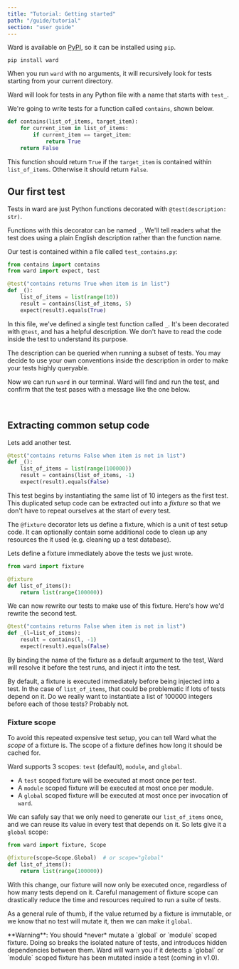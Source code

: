 ```yaml
---
title: "Tutorial: Getting started"
path: "/guide/tutorial"
section: "user guide"
---
```


Ward is available on [PyPI](https://pypi.org/project/ward/), so it can be installed using `pip`.

```text
pip install ward
```

When you run `ward` with no arguments, it will recursively look for tests starting from your current directory.

Ward will look for tests in any Python file with a name that starts with `test_`.

We're going to write tests for a function called `contains`, shown below.

```python
def contains(list_of_items, target_item):
    for current_item in list_of_items:
        if current_item == target_item:
            return True
    return False
```

This function should return `True` if the `target_item` is contained within `list_of_items`. Otherwise it should return `False`.

## Our first test

Tests in ward are just Python functions decorated with `@test(description: str)`.

Functions with this decorator can be named `_`. We'll tell readers
 what the test does using a plain English description rather than the function name.

Our test is contained within a file called `test_contains.py`:

```python
from contains import contains
from ward import expect, test

@test("contains returns True when item is in list")
def _():
    list_of_items = list(range(10))
    result = contains(list_of_items, 5)
    expect(result).equals(True)
```

In this file, we've defined a single test function called `_`. It's been
decorated with `@test`, and has a helpful description. We don't have to read the code inside the test to understand its purpose.

The description can be queried when running a subset of 
tests. You may decide to use your own conventions inside the description
in order to make your tests highly queryable.

Now we can run `ward` in our terminal. Ward will find and run the test, and
confirm that the test pases with a message like the one below.

<TestOutputLine marker="PASS" lineNumber="4" moduleName="test_contains" description="contains returns True when item is in list" />

<br/>

## Extracting common setup code

Lets add another test.

```python
@test("contains returns False when item is not in list")
def _():
    list_of_items = list(range(100000))
    result = contains(list_of_items, -1)
    expect(result).equals(False)
```

This test begins by instantiating the same list of 10 integers as the first
test. This duplicated setup code can be extracted out into a *fixture* so that we
don't have to repeat ourselves at the start of every test.

The `@fixture` decorator lets us define a fixture, which is a unit of test setup code. It can optionally contain some additional code to clean up any resources
the it used (e.g. cleaning up a test database).

Lets define a fixture immediately above the tests we just wrote.

```python
from ward import fixture

@fixture
def list_of_items():
    return list(range(100000))
```

We can now rewrite our tests to make use of this fixture. Here's how we'd rewrite the second test.

```python
@test("contains returns False when item is not in list")
def _(l=list_of_items):
    result = contains(l, -1)
    expect(result).equals(False)
```

By binding the name of the fixture as a default argument to the test, Ward will
resolve it before the test runs, and inject it into the test. 

By default, a fixture is executed immediately before being injected into
a test. In the case of `list_of_items`, that could be problematic if lots of tests
depend on it. Do we really want to instantiate a list of 100000 integers before
each of those tests? Probably not.

### Fixture scope

To avoid this repeated expensive test setup, you can tell Ward what the *scope* of a fixture is. The scope of a fixture defines how long it should be cached for.

Ward supports 3 scopes: `test` (default), `module`, and `global`.

* A `test` scoped fixture will be executed at most once per test.
* A `module` scoped fixture will be executed at most once per module.
* A `global` scoped fixture will be executed at most once per invocation of `ward`.

We can safely say that we only need to generate our `list_of_items` once, and we can reuse its value in every test that depends on it. So lets give it a `global` scope:

```python
from ward import fixture, Scope

@fixture(scope=Scope.Global)  # or scope="global"
def list_of_items():
    return list(range(100000))
```

With this change, our fixture will now only be executed once, regardless of how
many tests depend on it. Careful management of fixture scope can drastically reduce the time and resources required to run a suite of tests.

As a general rule of thumb, if the value returned by a fixture is immutable, or we know that no test will mutate it, then we can make it `global`. 

<Warning>
**Warning**: You should *never* mutate a `global` or `module` scoped fixture. Doing so breaks
the isolated nature of tests, and introduces hidden dependencies between them. Ward will warn you if it detects a `global` or `module` scoped fixture has been mutated inside a test (coming in v1.0).
</Warning>